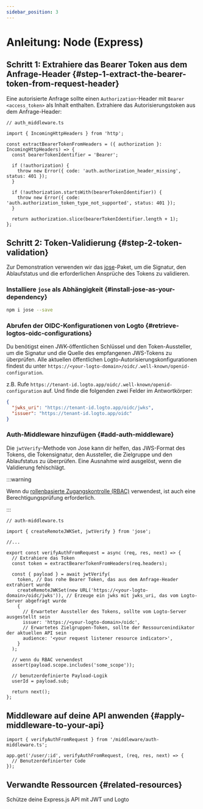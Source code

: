 ```yaml
---
sidebar_position: 3
---
```


# Anleitung: Node (Express)

## Schritt 1: Extrahiere das Bearer Token aus dem Anfrage-Header \{#step-1-extract-the-bearer-token-from-request-header}

Eine autorisierte Anfrage sollte einen `Authorization`-Header mit `Bearer <access_token>` als Inhalt enthalten. Extrahiere das Autorisierungstoken aus dem Anfrage-Header:

```tsx
// auth_middleware.ts

import { IncomingHttpHeaders } from 'http';

const extractBearerTokenFromHeaders = ({ authorization }: IncomingHttpHeaders) => {
  const bearerTokenIdentifier = 'Bearer';

  if (!authorization) {
    throw new Error({ code: 'auth.authorization_header_missing', status: 401 });
  }

  if (!authorization.startsWith(bearerTokenIdentifier)) {
    throw new Error({ code: 'auth.authorization_token_type_not_supported', status: 401 });
  }

  return authorization.slice(bearerTokenIdentifier.length + 1);
};
```

## Schritt 2: Token-Validierung \{#step-2-token-validation}

Zur Demonstration verwenden wir das [jose](https://github.com/panva/jose)-Paket, um die Signatur, den Ablaufstatus und die erforderlichen Ansprüche des Tokens zu validieren.

### Installiere `jose` als Abhängigkeit \{#install-jose-as-your-dependency}

```bash
npm i jose --save
```

### Abrufen der OIDC-Konfigurationen von Logto \{#retrieve-logtos-oidc-configurations}

Du benötigst einen JWK-öffentlichen Schlüssel und den Token-Aussteller, um die Signatur und die Quelle des empfangenen JWS-Tokens zu überprüfen. Alle aktuellen öffentlichen Logto-Autorisierungskonfigurationen findest du unter `https://<your-logto-domain>/oidc/.well-known/openid-configuration`.

z.B. Rufe `https://tenant-id.logto.app/oidc/.well-known/openid-configuration` auf. Und finde die folgenden zwei Felder im Antwortkörper:

```json
{
  "jwks_uri": "https://tenant-id.logto.app/oidc/jwks",
  "issuer": "https://tenant-id.logto.app/oidc"
}
```

### Auth-Middleware hinzufügen \{#add-auth-middleware}

Die `jwtVerify`-Methode von Jose kann dir helfen, das JWS-Format des Tokens, die Tokensignatur, den Aussteller, die Zielgruppe und den Ablaufstatus zu überprüfen. Eine Ausnahme wird ausgelöst, wenn die Validierung fehlschlägt.

:::warning

Wenn du [rollenbasierte Zugangskontrolle (RBAC)](/authorization/role-based-access-control/protect-api-resources-with-rbac) verwendest, ist auch eine Berechtigungsprüfung erforderlich.

:::

```tsx
// auth-middleware.ts

import { createRemoteJWKSet, jwtVerify } from 'jose';

//...

export const verifyAuthFromRequest = async (req, res, next) => {
  // Extrahiere das Token
  const token = extractBearerTokenFromHeaders(req.headers);

  const { payload } = await jwtVerify(
    token, // Das rohe Bearer Token, das aus dem Anfrage-Header extrahiert wurde
    createRemoteJWKSet(new URL('https://<your-logto-domain>/oidc/jwks')), // Erzeuge ein jwks mit jwks_uri, das vom Logto-Server abgefragt wurde
    {
      // Erwarteter Aussteller des Tokens, sollte vom Logto-Server ausgestellt sein
      issuer: 'https://<your-logto-domain>/oidc',
      // Erwartetes Zielgruppen-Token, sollte der Ressourcenindikator der aktuellen API sein
      audience: '<your request listener resource indicator>',
    }
  );

  // wenn du RBAC verwendest
  assert(payload.scope.includes('some_scope'));

  // benutzerdefinierte Payload-Logik
  userId = payload.sub;

  return next();
};
```

## Middleware auf deine API anwenden \{#apply-middleware-to-your-api}

```tsx
import { verifyAuthFromRequest } from '/middleware/auth-middleware.ts';

app.get('/user/:id', verifyAuthFromRequest, (req, res, next) => {
  // Benutzerdefinierter Code
});
```

## Verwandte Ressourcen \{#related-resources}

<Url href="https://blog.logto.io/protect-your-express-js-api">
  Schütze deine Express.js API mit JWT und Logto
</Url>
